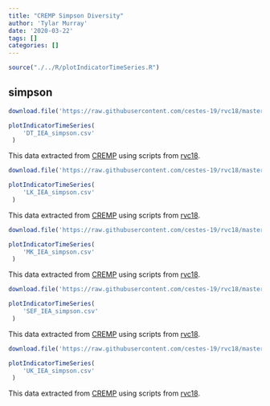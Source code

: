```yaml
---
title: "CREMP Simpson Diversity"
author: 'Tylar Murray'
date: '2020-03-22'
tags: []
categories: []
---
```


```r
source("./../R/plotIndicatorTimeSeries.R")
```

## simpson

```r
download.file('https://raw.githubusercontent.com/cestes-19/rvc18/master/CREMP_Reef_code/IEA_output/DT_IEA_simpson.csv', 'DT_IEA_simpson.csv')
```

```r
plotIndicatorTimeSeries(
    'DT_IEA_simpson.csv'
 )
```
This data extracted from [CREMP](obis.org/) using scripts from [rvc18](https://github.com/cestes-19/rvc18).

```r
download.file('https://raw.githubusercontent.com/cestes-19/rvc18/master/CREMP_Reef_code/IEA_output/LK_IEA_simpson.csv', 'LK_IEA_simpson.csv')
```

```r
plotIndicatorTimeSeries(
    'LK_IEA_simpson.csv'
 )
```
This data extracted from [CREMP](obis.org/) using scripts from [rvc18](https://github.com/cestes-19/rvc18).

```r
download.file('https://raw.githubusercontent.com/cestes-19/rvc18/master/CREMP_Reef_code/IEA_output/MK_IEA_simpson.csv', 'MK_IEA_simpson.csv')
```

```r
plotIndicatorTimeSeries(
    'MK_IEA_simpson.csv'
 )
```
This data extracted from [CREMP](obis.org/) using scripts from [rvc18](https://github.com/cestes-19/rvc18).


```r
download.file('https://raw.githubusercontent.com/cestes-19/rvc18/master/CREMP_Reef_code/IEA_output/SEF_IEA_simpson.csv', 'SEF_IEA_simpson.csv')
```

```r
plotIndicatorTimeSeries(
    'SEF_IEA_simpson.csv'
 )
```
This data extracted from [CREMP](obis.org/) using scripts from [rvc18](https://github.com/cestes-19/rvc18).


```r
download.file('https://raw.githubusercontent.com/cestes-19/rvc18/master/CREMP_Reef_code/IEA_output/UK_IEA_simpson.csv', 'UK_IEA_simpson.csv')
```

```r
plotIndicatorTimeSeries(
    'UK_IEA_simpson.csv'
 )
```
This data extracted from [CREMP](obis.org/) using scripts from [rvc18](https://github.com/cestes-19/rvc18).
